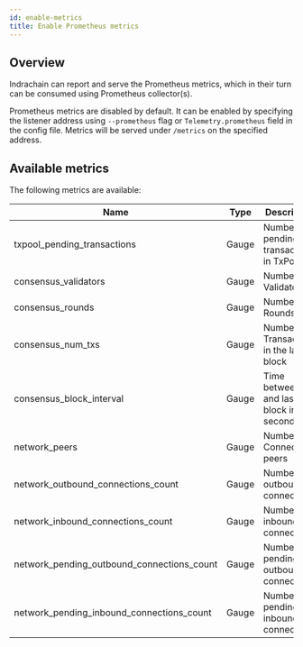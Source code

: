 ```yaml
---
id: enable-metrics
title: Enable Prometheus metrics
---
```


## Overview

Indrachain can report and serve the Prometheus metrics, which in their turn can be consumed using Prometheus collector(s).

Prometheus metrics are disabled by default. It can be enabled by specifying the listener address using `--prometheus` flag or `Telemetry.prometheus` field in the config file. 
Metrics will be served under `/metrics` on the specified address.

## Available metrics

The following metrics are available:

| **Name**                                      | **Type**      | **Description**                                 |
|-----------------------------------------------|---------------|-------------------------------------------------|
| txpool_pending_transactions                   | Gauge         | Number of pending transactions in TxPool        |
| consensus_validators                          | Gauge         | Number of Validators                            |
| consensus_rounds                              | Gauge         | Number of Rounds                                |
| consensus_num_txs                             | Gauge         | Number of Transactions in the latest block      |
| consensus_block_interval                      | Gauge         | Time between this and last block in seconds     |
| network_peers                                 | Gauge         | Number of Connected peers                       |
| network_outbound_connections_count            | Gauge         | Number of outbound connections                  |
| network_inbound_connections_count             | Gauge         | Number of inbound connections                   |
| network_pending_outbound_connections_count    | Gauge         | Number of pending outbound connections          |
| network_pending_inbound_connections_count     | Gauge         | Number of pending inbound connections           |